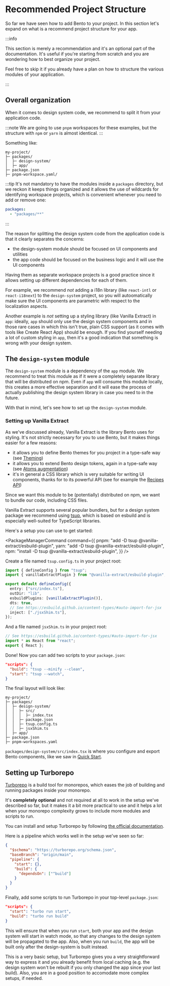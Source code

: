 
# Recommended Project Structure

So far we have seen how to add Bento to your project. In this section let's expand on what is a recommend project structure for your app.

:::info

This section is merely a recommendation and it's an optional part of the documentation.
It's useful if you're starting from scratch and you are wondering how to best organize your project.

Feel free to skip it if you already have a plan on how to structure the various modules of your application.

:::

## Overall organization

When it comes to design system code, we recommend to split it from your application code.

:::note
We are going to use `pnpm` workspaces for these examples, but the structure with `npm` or `yarn` is almost identical.
:::

Something like:

```
my-project/
├─ packages/
│  ├─ design-system/
│  ├─ app/
├─ package.json
├─ pnpm-workspace.yaml/
```

:::tip
It's not mandatory to have the modules inside a `packages` directory, but we reckon it keeps things organized and it allows the use
of wildcards for identifying workspace projects, which is convenient whenever you need to add or remove one:

```yaml title="my-project/pnpm-workspace.yaml"
packages:
  - "packages/**"
```

:::

The reason for splitting the design system code from the application code is that it clearly separates the concerns:

- the design-system module should be focused on UI components and utilities
- the app code should be focused on the business logic and it will use the UI components

Having them as separate workspace projects is a good practice since it allows setting up different dependencies for each of them.

For example, we recommend _not_ adding a i18n library (like `react-intl` or `react-i18next`) to the `design-system` project, so you
will autoomatically make sure the UI components are parametric with respect to the localization aspects.

Another example is _not_ setting up a styling library (like Vanilla Extract) in `app`: ideally, `app` should only use the design system components
and in those rare cases in which this isn't true, plain CSS support (as it comes with tools like Create React App) should be enough.
If you find yourself needing a lot of custom styling in `app`, then it's a good indication that something is wrong with your design system.

## The `design-system` module

The `design-system` module is a dependency of the `app` module. We recommend to treat this module as if it were a completely separate library that will be distributed on npm.
Even if `app` will consume this module locally, this creates a more effective separation and it will ease the process of actually publishing the design system library
in case you need to in the future.

With that in mind, let's see how to set up the `design-system` module.

### Setting up Vanilla Extract

As we've discussed already, Vanilla Extract is the library Bento uses for styling. It's not strictly necessary for you to use Bento, but it makes things easier for a few reasons:

- it allows you to define Bento themes for you project in a type-safe way (see [Theming](../Customization/theming))
- it allows you to extend Bento design tokens, again in a type-safe way (see [Atoms augmentation](../Customization/atoms-augmentation))
- it's in general a CSS library which is very suitable for writing UI components, thanks for to its powerful API (see for example the [Recipes API](https://vanilla-extract.style/documentation/recipes-api/))

Since we want this module to be (potentially) distributed on npm, we want to bundle our code, including CSS files.

Vanilla Extract supports several popular bundlers, but for a design system package we recommend using [tsup](https://tsup.egoist.sh/), which is based on esbuild and is especially well-suited for TypeScript libraries.

Here's a setup you can use to get started:

<PackageManagerCommand
  command={{
    pnpm: "add -D tsup @vanilla-extract/esbuild-plugin",
    yarn: "add -D tsup @vanilla-extract/esbuild-plugin",
    npm: "install -D tsup @vanilla-extract/esbuild-plugin",
  }}
/>

Create a file named `tsup.config.ts` in your project root:

```ts
import { defineConfig } from "tsup";
import { vanillaExtractPlugin } from "@vanilla-extract/esbuild-plugin";

export default defineConfig({
  entry: ["src/index.ts"],
  outDir: "lib",
  esbuildPlugins: [vanillaExtractPlugin()],
  dts: true,
  // See https://esbuild.github.io/content-types/#auto-import-for-jsx
  inject: ["./jsxShim.ts"],
});
```

And a file named `jsxShim.ts` in your project root:

```ts
// See https://esbuild.github.io/content-types/#auto-import-for-jsx
import * as React from "react";
export { React };
```

Done! Now you can add two scripts to your `package.json`:

```json title="my-project/packages/design-system/package.json"
"scripts": {
  "build": "tsup --minify --clean",
  "start": "tsup --watch",
}
```

The final layout will look like:

```
my-project/
├─ packages/
│  ├─ design-system/
│  │  ├─ src/
│  │  │  ├─ index.tsx
│  │  ├─ package.json
│  │  ├─ tsup.config.ts
│  │  ├─ jsxShim.ts
│  ├─ app/
├─ package.json
├─ pnpm-workspaces.yaml
```

`packages/design-system/src/index.tsx` is where you configure and export Bento components, like we saw in [Quick Start](./Quick-Start).

## Setting up Turborepo

[Turborepo](https://turborepo.org/) is a build tool for monorepos, which eases the job of building and running packages inside your monorepo.

It's **completely optional** and not required at all to work in the setup we've described so far, but it makes it a bit more practical to use and it helps a lot when your monorepo complexity grows
to include more modules and scripts to run.

You can install and setup Turborepo by following [the official documentation](https://turborepo.org/docs/getting-started).

Here is a pipeline which works well in the setup we've seen so far:

```json title="my-project/turbo.json"
{
  "$schema": "https://turborepo.org/schema.json",
  "baseBranch": "origin/main",
  "pipeline": {
    "start": {},
    "build": {
      "dependsOn": ["^build"]
    }
  }
}
```

Finally, add some scripts to run Turborepo in your top-level `package.json`:

```json title="my-project/package.json"
"scripts": {
  "start": "turbo run start",
  "build": "turbo run build"
}
```

This will ensure that when you run `start`, both your app and the design system will start in watch mode, so that any changes to the design system will be propagated to the app.
Also, when you run `build`, the app will be built only after the design-system is built instead.

This is a very basic setup, but Turborepo gives you a very straightforward way to express it and you already benefit from local caching (e.g. the design system won't be rebuilt if you only changed the app since your last build).
Also, you are in a good position to accomodate more complex setups, if needed.
